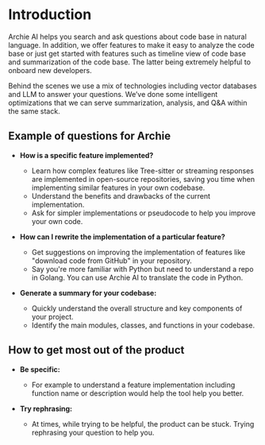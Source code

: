 # Introduction

Archie AI helps you search and ask questions about code base in natural language. In addition, we offer features to make it easy to analyze the code base or just get started with features such as timeline view of code base and summarization of the code base. The latter being extremely helpful to onboard new developers. 

Behind the scenes we use a mix of technologies including vector databases and LLM to answer your questions. We’ve done some intelligent optimizations that we can serve summarization, analysis, and Q&A within the same stack. 

## Example of questions for Archie

- **How is a specific feature implemented?**
  - Learn how complex features like Tree-sitter or streaming responses are implemented in open-source repositories, saving you time when implementing similar features in your own codebase.
  - Understand the benefits and drawbacks of the current implementation.
  - Ask for simpler implementations or pseudocode to help you improve your own code.

- **How can I rewrite the implementation of a particular feature?**
  - Get suggestions on improving the implementation of features like "download code from GitHub" in your repository.
  - Say you're more familiar with Python but need to understand a repo in Golang. You can use Archie AI to translate the code in Python.

- **Generate a summary for your codebase:**
  - Quickly understand the overall structure and key components of your project.
  - Identify the main modules, classes, and functions in your codebase.

## How to get most out of the product

- **Be specific:**
  - For example to understand a feature implementation including function name or description would help the tool help you better.

- **Try rephrasing:**
  - At times, while trying to be helpful, the product can be stuck. Trying rephrasing your question to help you.
